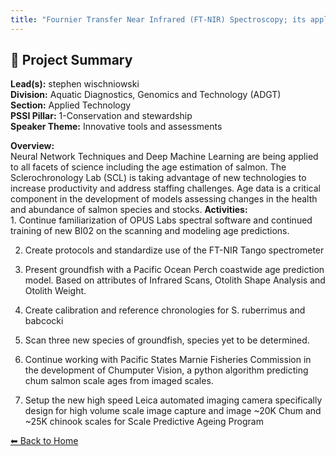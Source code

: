 ---
title: "Fournier Transfer Near Infrared (FT-NIR) Spectroscopy; its application for rapid fish age estimation within the Sclerochronology Lab at the Pacific Biological Station"
---

## 🧬 Project Summary

**Lead(s):** stephen wischniowski  
**Division:** Aquatic Diagnostics, Genomics and Technology (ADGT)  
**Section:** Applied Technology  
**PSSI Pillar:** 1-Conservation and stewardship  
**Speaker Theme:** Innovative tools and assessments  

**Overview:**  
Neural Network Techniques and Deep Machine Learning are being applied to all facets of science including the age estimation of salmon. The Sclerochronology Lab (SCL) is taking advantage of new technologies to increase productivity and address staffing challenges. Age data is a critical component in the development of models assessing changes in the health and abundance of salmon species and stocks.
**Activities:**  
1. Continue familiarization of OPUS Labs spectral software and continued training of new BI02 on the scanning and modeling age predictions. 
2. Create protocols and standardize use of the FT-NIR Tango spectrometer
3. Present groundfish with a Pacific Ocean Perch coastwide age prediction model.  Based on attributes of Infrared Scans, Otolith Shape Analysis and Otolith Weight. 
4. Create calibration and reference chronologies for S. ruberrimus and babcocki
5. Scan three new species of groundfish, species yet to be determined.
6. Continue working with Pacific States Marnie Fisheries Commission in the development of Chumputer Vision, a python algorithm predicting chum salmon scale ages from imaged scales. 
7. Setup the new high speed Leica automated imaging camera specifically design for high volume scale image capture and image ~20K Chum and ~25K chinook scales for Scale Predictive Ageing Program

[⬅ Back to Home](../index.qmd)
